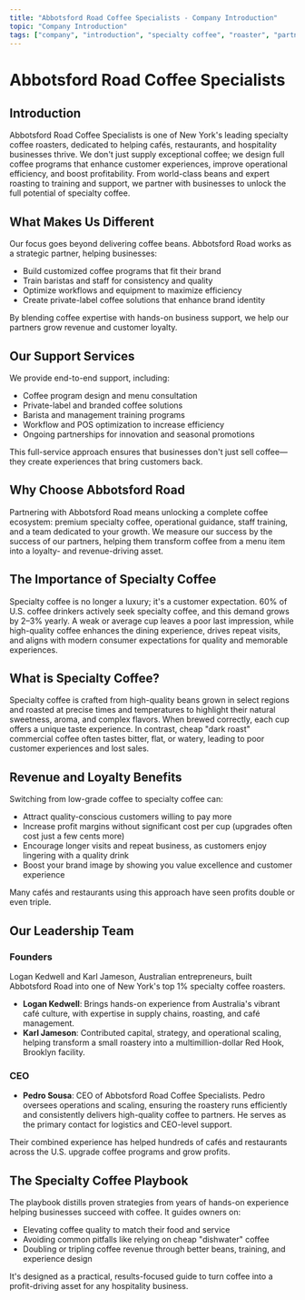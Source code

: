 ```yaml
---
title: "Abbotsford Road Coffee Specialists - Company Introduction"
topic: "Company Introduction"
tags: ["company", "introduction", "specialty coffee", "roaster", "partnership", "founders", "playbook"]
---
```


# Abbotsford Road Coffee Specialists

## Introduction

Abbotsford Road Coffee Specialists is one of New York's leading specialty coffee roasters, dedicated to helping cafés, restaurants, and hospitality businesses thrive. We don't just supply exceptional coffee; we design full coffee programs that enhance customer experiences, improve operational efficiency, and boost profitability. From world-class beans and expert roasting to training and support, we partner with businesses to unlock the full potential of specialty coffee.

## What Makes Us Different

Our focus goes beyond delivering coffee beans. Abbotsford Road works as a strategic partner, helping businesses:

- Build customized coffee programs that fit their brand
- Train baristas and staff for consistency and quality
- Optimize workflows and equipment to maximize efficiency
- Create private-label coffee solutions that enhance brand identity

By blending coffee expertise with hands-on business support, we help our partners grow revenue and customer loyalty.

## Our Support Services

We provide end-to-end support, including:

- Coffee program design and menu consultation
- Private-label and branded coffee solutions
- Barista and management training programs
- Workflow and POS optimization to increase efficiency
- Ongoing partnerships for innovation and seasonal promotions

This full-service approach ensures that businesses don't just sell coffee—they create experiences that bring customers back.

## Why Choose Abbotsford Road

Partnering with Abbotsford Road means unlocking a complete coffee ecosystem: premium specialty coffee, operational guidance, staff training, and a team dedicated to your growth. We measure our success by the success of our partners, helping them transform coffee from a menu item into a loyalty- and revenue-driving asset.

## The Importance of Specialty Coffee

Specialty coffee is no longer a luxury; it's a customer expectation. 60% of U.S. coffee drinkers actively seek specialty coffee, and this demand grows by 2–3% yearly. A weak or average cup leaves a poor last impression, while high-quality coffee enhances the dining experience, drives repeat visits, and aligns with modern consumer expectations for quality and memorable experiences.

## What is Specialty Coffee?

Specialty coffee is crafted from high-quality beans grown in select regions and roasted at precise times and temperatures to highlight their natural sweetness, aroma, and complex flavors. When brewed correctly, each cup offers a unique taste experience. In contrast, cheap "dark roast" commercial coffee often tastes bitter, flat, or watery, leading to poor customer experiences and lost sales.

## Revenue and Loyalty Benefits

Switching from low-grade coffee to specialty coffee can:

- Attract quality-conscious customers willing to pay more
- Increase profit margins without significant cost per cup (upgrades often cost just a few cents more)
- Encourage longer visits and repeat business, as customers enjoy lingering with a quality drink
- Boost your brand image by showing you value excellence and customer experience

Many cafés and restaurants using this approach have seen profits double or even triple.

## Our Leadership Team

### Founders
Logan Kedwell and Karl Jameson, Australian entrepreneurs, built Abbotsford Road into one of New York's top 1% specialty coffee roasters.

- **Logan Kedwell**: Brings hands-on experience from Australia's vibrant café culture, with expertise in supply chains, roasting, and café management.
- **Karl Jameson**: Contributed capital, strategy, and operational scaling, helping transform a small roastery into a multimillion-dollar Red Hook, Brooklyn facility.

### CEO
- **Pedro Sousa**: CEO of Abbotsford Road Coffee Specialists. Pedro oversees operations and scaling, ensuring the roastery runs efficiently and consistently delivers high-quality coffee to partners. He serves as the primary contact for logistics and CEO-level support.

Their combined experience has helped hundreds of cafés and restaurants across the U.S. upgrade coffee programs and grow profits.

## The Specialty Coffee Playbook

The playbook distills proven strategies from years of hands-on experience helping businesses succeed with coffee. It guides owners on:

- Elevating coffee quality to match their food and service
- Avoiding common pitfalls like relying on cheap "dishwater" coffee
- Doubling or tripling coffee revenue through better beans, training, and experience design

It's designed as a practical, results-focused guide to turn coffee into a profit-driving asset for any hospitality business.
